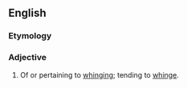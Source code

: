 ==English==

===Etymology===
{{suffix|en|whinge|y}}

===Adjective===
{{en-adj}}

# Of or pertaining to [[whinge|whinging]]; tending to [[whinge]].